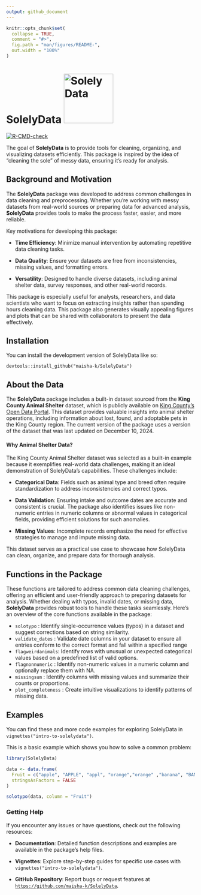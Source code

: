 ```yaml
---
output: github_document
---
```


<!-- README.md is generated from README.Rmd. Please edit that file -->

```r
knitr::opts_chunk$set(
  collapse = TRUE,
  comment = "#>",
  fig.path = "man/figures/README-",
  out.width = "100%"
)
```

# SolelyData ![Solely Data](man/figures/solely_data_hex.png){width="132"}

<!-- badges: start -->

[![R-CMD-check](https://github.com/maisha-k/SolelyData/actions/workflows/main.yml/badge.svg)](https://github.com/maisha-k/SolelyData/actions/workflows/main.yml)

<!-- badges: end -->

The goal of **SolelyData** is to provide tools for cleaning, organizing, and visualizing datasets efficiently. This package is inspired by the idea of "cleaning the sole" of messy data, ensuring it's ready for analysis.

## Background and Motivation

The **SolelyData** package was developed to address common challenges in data cleaning and preprocessing. Whether you're working with messy datasets from real-world sources or preparing data for advanced analysis, **SolelyData** provides tools to make the process faster, easier, and more reliable.

Key motivations for developing this package:

-   **Time Efficiency**: Minimize manual intervention by automating repetitive data cleaning tasks.

-   **Data Quality**: Ensure your datasets are free from inconsistencies, missing values, and formatting errors.

-   **Versatility**: Designed to handle diverse datasets, including animal shelter data, survey responses, and other real-world records.

This package is especially useful for analysts, researchers, and data scientists who want to focus on extracting insights rather than spending hours cleaning data. This package also generates visually appealing figures and plots that can be shared with collaborators to present the data effectively.

## Installation

You can install the development version of SolelyData like so:

`devtools::install_github("maisha-k/SolelyData")`

## About the Data

The **SolelyData** package includes a built-in dataset sourced from the **King County Animal Shelter** dataset, which is publicly available on [King County's Open Data Portal](https://data.kingcounty.gov/Pets/Lost-found-adoptable-pets/yaai-7frk/about_data). This dataset provides valuable insights into animal shelter operations, including information about lost, found, and adoptable pets in the King County region. The current version of the package uses a version of the dataset that was last updated on December 10, 2024.

#### Why Animal Shelter Data?

The King County Animal Shelter dataset was selected as a built-in example because it exemplifies real-world data challenges, making it an ideal demonstration of SolelyData's capabilities. These challenges include:

-   **Categorical Data**: Fields such as animal type and breed often require standardization to address inconsistencies and correct typos.

-   **Data Validation**: Ensuring intake and outcome dates are accurate and consistent is crucial. The package also identifies issues like non-numeric entries in numeric columns or abnormal values in categorical fields, providing efficient solutions for such anomalies.

-   **Missing Values**: Incomplete records emphasize the need for effective strategies to manage and impute missing data.

This dataset serves as a practical use case to showcase how SolelyData can clean, organize, and prepare data for thorough analysis.

## Functions in the Package

These functions are tailored to address common data cleaning challenges, offering an efficient and user-friendly approach to preparing datasets for analysis. Whether dealing with typos, invalid dates, or missing data, **SolelyData** provides robust tools to handle these tasks seamlessly. Here’s an overview of the core functions available in the package:

-   `solotypo` : Identify single-occurrence values (typos) in a dataset and suggest corrections based on string similarity.
-   `validate_dates` : Validate date columns in your dataset to ensure all entries conform to the correct format and fall within a specified range
-   `flagweirdanimals`: Identify rows with unusual or unexpected categorical values based on a predefined list of valid options.
-   `flagnonnumeric` : Identify non-numeric values in a numeric column and optionally replace them with NA.
-   `missingsum` : Identify columns with missing values and summarize their counts or proportions.
-   `plot_completeness` : Create intuitive visualizations to identify patterns of missing data.

## Examples

You can find these and more code examples for exploring SolelyData in `vignettes("intro-to-solelydata")`.

This is a basic example which shows you how to solve a common problem:

```r
library(SolelyData)

data <- data.frame(
  Fruit = c("apple", "APPLE", "appl", "orange","orange" ,"banana", "BANANA", "banan"),
  stringsAsFactors = FALSE
)

solotypo(data, column = "Fruit")

```

### Getting Help

If you encounter any issues or have questions, check out the following resources:

-   **Documentation**: Detailed function descriptions and examples are available in the package's help files.

-   **Vignettes**: Explore step-by-step guides for specific use cases with `vignettes("intro-to-solelydata")`.

-   **GitHub Repository**: Report bugs or request features at [`https://github.com/maisha-k/SolelyData`](https://github.com/maisha-k/SolelyData).
